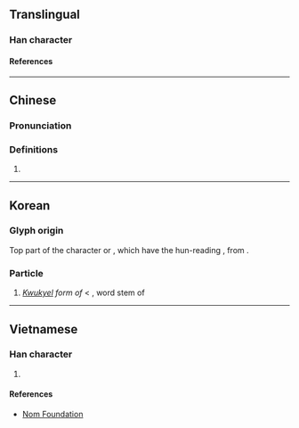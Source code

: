 {{also|䒑|ン|ソ}}
{{character info/new}}
==Translingual==
{{stroke order|type=animate}}

===Han character===
{{Han char|rn=3|rad=丶|as=01|sn=2|four=80000|canj=IH,XIH|ids=⿰丶丿}}

====References====
{{Han ref|kx=0080.121|dj=0162.211|hdz=10042.091|uh=4E37}}

----

==Chinese==
{{zh-forms}}

===Pronunciation===
{{zh-pron
|m=bā,dàobāzì
|m_note=倒八字 when used as a component
|c=baat3
|mc=
|oc=
|ma=
|cat=
}}

===Definitions===
{{zh-hanzi}}

# {{n-g|Component variant of {{zh-l|八*}}.}}

----

==Korean==

===Glyph origin===
Top part of the character {{l|ko|為}} or {{l|ko|爲|tr=wi}}, which have the hun-reading {{ko-l|하다}}, from {{w|Middle Korean}} {{l|mko|ᄒᆞ다|tr=hota}}.

===Particle===
{{ko-pos|particle|hangeul=하|y=ha|rv=ha|mr=ha}}

#''[[kwukyel|Kwukyel]] form of'' {{ko-l|하}} < {{m|mko|ᄒᆞ|tr=ho}}, word stem of {{ko-l|하다|to do ''(suffix to make verbs)'', to be ''(suffix to make adjectives)''}}

----

==Vietnamese==

===Han character===
{{vi-readings|reading=[[bát]]|rs=丶01}}

# {{rfdef|vi|sort=丶01}}

====References====
* [http://nomfoundation.org/common/nom_details.php?codepoint=4e37 Nom Foundation]